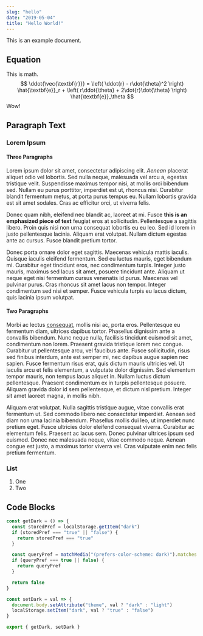 ```yaml
---
slug: "hello"
date: "2019-05-04"
title: "Hello World!"
---
```


This is an example document.

## Equation

This is math.
$$
\ddot{\vec{\textbf{r}}} = \left( \ddot{r} - r\dot{\theta}^2 \right) \hat{\textbf{e}}_r + \left( r\ddot{\theta} + 2\dot{r}\dot{\theta} \right) \hat{\textbf{e}}_\theta
$$
Wow!

## Paragraph Text

### Lorem Ipsum

#### Three Paragraphs

Lorem ipsum dolor sit amet, consectetur adipiscing elit. *Aenean* placerat aliquet odio vel lobortis. Sed nulla neque, malesuada vel arcu a, egestas tristique velit. Suspendisse maximus tempor nisi, at mollis orci bibendum sed. Nullam eu purus porttitor, imperdiet est ut, rhoncus nisi. Curabitur blandit fermentum metus, at porta purus tempus eu. Nullam lobortis gravida est sit amet sodales. Cras ac efficitur orci, ut viverra felis.

Donec quam nibh, eleifend nec blandit ac, laoreet at mi. Fusce **this is an emphasized piece of text** feugiat eros at sollicitudin. Pellentesque a sagittis libero. Proin quis nisi non urna consequat lobortis eu eu leo. Sed id lorem in justo pellentesque lacinia. Aliquam erat volutpat. Nullam dictum egestas ante ac cursus. Fusce blandit pretium tortor.

Donec porta ornare dolor eget sagittis. Maecenas vehicula mattis iaculis. Quisque iaculis eleifend fermentum. Sed eu luctus mauris, eget bibendum mi. Curabitur eget tincidunt eros, nec condimentum turpis. Integer justo mauris, maximus sed lacus sit amet, posuere tincidunt ante. Aliquam ut neque eget nisi fermentum cursus venenatis id purus. Maecenas vel pulvinar purus. Cras rhoncus sit amet lacus non tempor. Integer condimentum sed nisi et semper. Fusce vehicula turpis eu lacus dictum, quis lacinia ipsum volutpat.

#### Two Paragraphs

Morbi ac lectus [consequat](/), mollis nisi ac, porta eros. Pellentesque eu fermentum diam, ultrices dapibus tortor. Phasellus dignissim ante a convallis bibendum. Nunc neque nulla, facilisis tincidunt euismod sit amet, condimentum non lorem. Praesent gravida tristique lorem nec congue. Curabitur ut pellentesque arcu, vel faucibus ante. Fusce sollicitudin, risus sed finibus interdum, ante est semper mi, nec dapibus augue sapien nec sapien. Fusce fermentum risus erat, quis dictum mauris ultricies vel. Ut iaculis arcu et felis elementum, a vulputate dolor dignissim. Sed elementum tempor mauris, non tempus lacus aliquet in. Nullam luctus dictum pellentesque. Praesent condimentum ex in turpis pellentesque posuere. Aliquam gravida dolor id sem pellentesque, et dictum nisl pretium. Integer sit amet laoreet magna, in mollis nibh.

Aliquam erat volutpat. Nulla sagittis tristique augue, vitae convallis erat fermentum ut. Sed commodo libero nec consectetur imperdiet. Aenean sed diam non urna lacinia bibendum. Phasellus mollis dui leo, ut imperdiet nunc pretium eget. Fusce ultricies dolor eleifend consequat viverra. Curabitur ac elementum felis. Praesent ac lacus sem. Donec pulvinar ultrices ipsum sed euismod. Donec nec malesuada neque, vitae commodo neque. Aenean congue est justo, a maximus tortor viverra vel. Cras vulputate enim nec felis pretium fermentum.

### List

1. One
2. Two

## Code Blocks

```js
const getDark = () => {
  const storedPref = localStorage.getItem("dark")
  if (storedPref === "true" || "false") {
    return storedPref === "true"
  }

  const queryPref = matchMedia("(prefers-color-scheme: dark)").matches
  if (queryPref === true || false) {
    return queryPref
  }

  return false
}

const setDark = val => {
  document.body.setAttribute("theme", val ? "dark" : "light")
  localStorage.setItem("dark", val ? "true" : "false")
}

export { getDark, setDark }
```
